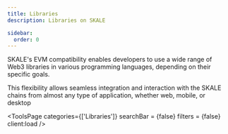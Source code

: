 ```yaml
---
title: Libraries
description: Libraries on SKALE

sidebar:
  order: 0
---
```



SKALE's EVM compatibility enables developers to use a wide range of Web3 libraries in various programming languages, depending on their specific goals. 

This flexibility allows seamless integration and interaction with the SKALE chains from almost any type of application, whether web, mobile, or desktop

<ToolsPage 
	categories={['Libraries']} 
	searchBar = {false}
	filters = {false}
	client:load 
/>
